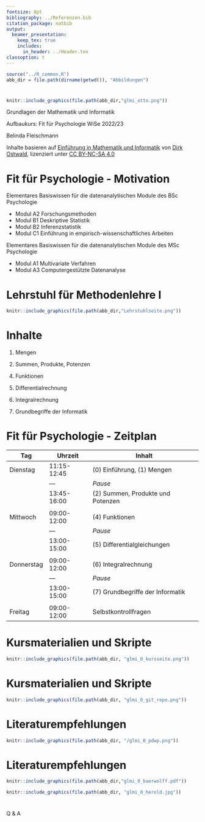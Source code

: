 ```yaml
---
fontsize: 8pt
bibliography: ../Referenzen.bib
citation_package: natbib
output:
  beamer_presentation:
    keep_tex: true
    includes:
      in_header: ../Header.tex
classoption: t    
---
```



```r
source("../R_common.R")
abb_dir = file.path(dirname(getwd()), "Abbildungen")
```

#  {.plain}
\center
```r
knitr::include_graphics(file.path(abb_dir,"glmi_otto.png"))
```

\vspace{2mm}

\huge
Grundlagen der Mathematik und Informatik
\vspace{6mm}

\Large
Aufbaukurs: Fit für Psychologie WiSe 2022/23

\vspace{12mm}
\normalsize
Belinda Fleischmann

\vspace{3mm}
\scriptsize
Inhalte basieren auf [Einführung in Mathematik und Informatik](https://www.ipsy.ovgu.de/Institut/Abteilungen+des+Institutes/Methodenlehre+I+_+Experimentelle+und+Neurowissenschaftliche+Psychologie/Lehre/Wintersemester+2022/Grundlagen+der+Mathematik+und+Informatik.html) von [Dirk Ostwald](https://www.ipsy.ovgu.de/Institut/Abteilungen+des+Institutes/Methodenlehre+I+_+Experimentelle+und+Neurowissenschaftliche+Psychologie/Team/Dirk+Ostwald.html), lizenziert unter [CC BY-NC-SA 4.0](https://creativecommons.org/licenses/by-sa/4.0/deed.de)


#  {.plain}

\vfill
\center
\huge
\textcolor{black}{(0) Einführung}
\vfill



# Fit für Psychologie - Motivation
\setstretch{1.7}

Elementares Basiswissen für die datenanalytischen Module des BSc Psychologie

\small
* Modul A2 Forschungsmethoden
* Modul B1 Deskriptive Statistik
* Modul B2 Inferenzstatistik
* Modul C1 Einführung in empirisch-wissenschaftliches Arbeiten


\normalsize
Elementares Basiswissen für die datenanalytischen Module des MSc Psychologie

\small
* Modul A1 Multivariate Verfahren
* Modul A3 Computergestützte Datenanalyse



# Lehrstuhl für Methodenlehre I
\setstretch{1.7}

[\textcolor{blue}{Webseite des Lehrstuhls (Lehre, Forschung, Team)}](https://www.ipsy.ovgu.de/methodenlehre_I-path-980,1404.html)

\vspace{3mm}

```r
knitr::include_graphics(file.path(abb_dir,"Lehrstuhlseite.png"))
```




# Inhalte
\setstretch{2}
\large
\vfill

(1) Mengen

(2) Summen, Produkte, Potenzen

\textcolor{gray}{(3) Folgen, Reihen, Grenzwerte}

(4) Funktionen

(5) Differentialrechnung

(6) Integralrechnung

(7) Grundbegriffe der Informatik
\vfill


# Fit für Psychologie - Zeitplan

\vspace{12mm}

\small

| Tag           | Uhrzeit           | Inhalt                           |
| ------------- |------------------ | -----                            |
| Dienstag      | 11:15-12:45       | (0) Einführung, (1) Mengen       |
|               | ---               |   *Pause*                        |
|               | 13:45-16:00       | (2) Summen, Produkte und Potenzen|
|               |                   |                                  |
| Mittwoch      | 09:00-12:00       | (4) Funktionen                   |
|               | ---               |   *Pause*                        |
|               | 13:00-15:00       | (5) Differentialgleichungen      |
|               |                   |                                  |
| Donnerstag    | 09:00-12:00       | (6) Integralrechnung             |
|               | ---               |   *Pause*                        |
|               | 13:00-15:00       | (7) Grundbegriffe der Informatik |
|               |                   |                                  |
| Freitag       | 09:00-12:00       | Selbstkontrollfragen             |



# Kursmaterialien und Skripte

[\textcolor{blue}{Webseite des Kurses (Folien, Videos)}](https://www.ipsy.ovgu.de/Institut/Abteilungen+des+Institutes/Methodenlehre+I+_+Experimentelle+und+Neurowissenschaftliche+Psychologie/Lehre/Wintersemester+2023/Grundlagen+der+Mathematik+und+Informatik.html)

\vspace{5mm}

```r
knitr::include_graphics(file.path(abb_dir, "glmi_0_kursseite.png"))
```




# Kursmaterialien und Skripte

[\textcolor{blue}{git-repository des Kurses (Folien, RMarkdown Codes)}](https://github.com/belindamef/mathe-vorkurs-22)

\vspace{5mm}

```r
knitr::include_graphics(file.path(abb_dir, "glmi_0_git_repo.png"))
```




# Literaturempfehlungen

[\textcolor{blue}{Probabilistische Datenanalyse für die Wissenschaftliche Psychologie}](https://wasd.urz.uni-magdeburg.de/dostwald/)

\vspace{7mm}

```r
knitr::include_graphics(file.path(abb_dir, "/glmi_0_pdwp.png"))
```

# Literaturempfehlungen

[\textcolor{blue}{Bärwolff, G (2017) Höhere Mathematik}](https://www.springer.com/de/book/9783662550212)

[\textcolor{blue}{Herold, H et al. (2017) Grundlagen der Informatik}](https://www.pearson.de/grundlagen-der-informatik-9783863268039)

\vspace{5mm}



```r
knitr::include_graphics(file.path(abb_dir,"glmi_0_baerwolff.pdf"))

knitr::include_graphics(file.path(abb_dir, "glmi_0_herold.jpg"))
```

#  {.plain}
\vfill
\center
\huge
Q & A
\vfill
